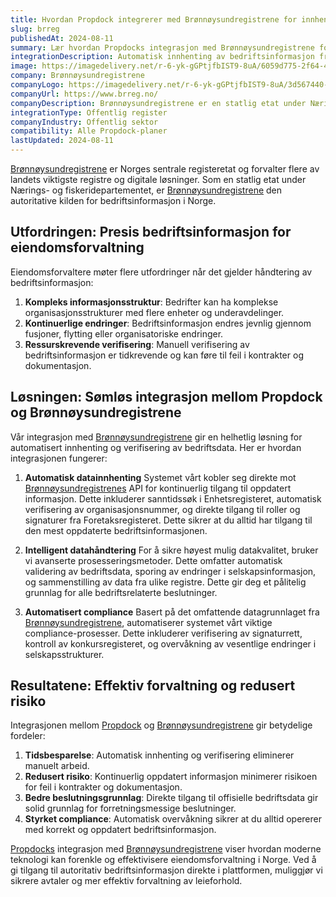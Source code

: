 ```yaml
---
title: Hvordan Propdock integrerer med Brønnøysundregistrene for innhenting av bedriftsinformasjon
slug: brreg
publishedAt: 2024-08-11
summary: Lær hvordan Propdocks integrasjon med Brønnøysundregistrene forenkler prosessen med å finne og verifisere bedriftsinformasjon
integrationDescription: Automatisk innhenting av bedriftsinformasjon fra Brønnøysundregistrene i Propdock
image: https://imagedelivery.net/r-6-yk-gGPtjfbIST9-8uA/6059d775-2f64-4c05-1e25-1f776cc89500/public
company: Brønnøysundregistrene
companyLogo: https://imagedelivery.net/r-6-yk-gGPtjfbIST9-8uA/3d567440-f3e1-4ed8-6f91-6572b2674300/public
companyUrl: https://www.brreg.no/
companyDescription: Brønnøysundregistrene er en statlig etat under Nærings- og fiskeridepartementet som driver og utvikler mange av landets viktigste registre og digitale løsninger.
integrationType: Offentlig register
companyIndustry: Offentlig sektor
compatibility: Alle Propdock-planer
lastUpdated: 2024-08-11
---
```


[Brønnøysundregistrene](https://www.brreg.no/) er Norges sentrale registeretat og forvalter flere av landets viktigste registre og digitale løsninger. Som en statlig etat under Nærings- og fiskeridepartementet, er [Brønnøysundregistrene](https://www.brreg.no/) den autoritative kilden for bedriftsinformasjon i Norge.

## Utfordringen: Presis bedriftsinformasjon for eiendomsforvaltning

Eiendomsforvaltere møter flere utfordringer når det gjelder håndtering av bedriftsinformasjon:

1. **Kompleks informasjonsstruktur**: Bedrifter kan ha komplekse organisasjonsstrukturer med flere enheter og underavdelinger.
2. **Kontinuerlige endringer**: Bedriftsinformasjon endres jevnlig gjennom fusjoner, flytting eller organisatoriske endringer.
3. **Ressurskrevende verifisering**: Manuell verifisering av bedriftsinformasjon er tidkrevende og kan føre til feil i kontrakter og dokumentasjon.

## Løsningen: Sømløs integrasjon mellom Propdock og Brønnøysundregistrene

Vår integrasjon med [Brønnøysundregistrene](https://www.brreg.no/) gir en helhetlig løsning for automatisert innhenting og verifisering av bedriftsdata. Her er hvordan integrasjonen fungerer:

1. **Automatisk datainnhenting**
Systemet vårt kobler seg direkte mot [Brønnøysundregistrenes](https://www.brreg.no/) API for kontinuerlig tilgang til oppdatert informasjon. Dette inkluderer sanntidssøk i Enhetsregisteret, automatisk verifisering av organisasjonsnummer, og direkte tilgang til roller og signaturer fra Foretaksregisteret. Dette sikrer at du alltid har tilgang til den mest oppdaterte bedriftsinformasjonen.

2. **Intelligent datahåndtering**
For å sikre høyest mulig datakvalitet, bruker vi avanserte prosesseringsmetoder. Dette omfatter automatisk validering av bedriftsdata, sporing av endringer i selskapsinformasjon, og sammenstilling av data fra ulike registre. Dette gir deg et pålitelig grunnlag for alle bedriftsrelaterte beslutninger.

3. **Automatisert compliance**
Basert på det omfattende datagrunnlaget fra [Brønnøysundregistrene](https://www.brreg.no/), automatiserer systemet vårt viktige compliance-prosesser. Dette inkluderer verifisering av signaturrett, kontroll av konkursregisteret, og overvåkning av vesentlige endringer i selskapsstrukturer.

## Resultatene: Effektiv forvaltning og redusert risiko

Integrasjonen mellom [Propdock](/) og [Brønnøysundregistrene](https://www.brreg.no/) gir betydelige fordeler:

1. **Tidsbesparelse**: Automatisk innhenting og verifisering eliminerer manuelt arbeid.
2. **Redusert risiko**: Kontinuerlig oppdatert informasjon minimerer risikoen for feil i kontrakter og dokumentasjon.
3. **Bedre beslutningsgrunnlag**: Direkte tilgang til offisielle bedriftsdata gir solid grunnlag for forretningsmessige beslutninger.
4. **Styrket compliance**: Automatisk overvåkning sikrer at du alltid opererer med korrekt og oppdatert bedriftsinformasjon.

[Propdocks](/integrasjoner) integrasjon med [Brønnøysundregistrene](https://www.brreg.no/) viser hvordan moderne teknologi kan forenkle og effektivisere eiendomsforvaltning i Norge. Ved å gi tilgang til autoritativ bedriftsinformasjon direkte i plattformen, muliggjør vi sikrere avtaler og mer effektiv forvaltning av leieforhold.